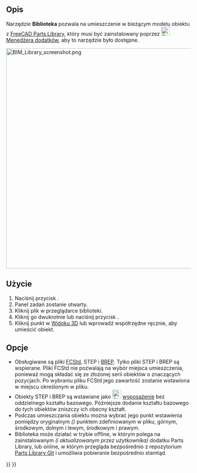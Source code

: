 <languages/>

{{Docnav/pl
|[[BIM_Box/pl|Prostopadłościan]]
|[[Arch_Component/pl|Komponent]]
|[[BIM_Workbench/pl|BIM]]
|IconL=BIM_Box.svg
|IconR=Arch_Component.svg
|IconC=Workbench_BIM.svg
}}

{{GuiCommand/pl
|Name=BIM Library
|Name/pl=BIM: Biblioteka
|MenuLocation=3D / BIM → Ogólne narzędzia 3D → Objects library
|Workbenches=[[BIM_Workbench/pl|BIM]]
|SeeAlso=
}}

<span id="Description"></span>
==Opis==

Narzędzie '''Biblioteka''' pozwala na umieszczenie w bieżącym modelu obiektu z [[Parts_Library_Workbench/pl|FreeCAD Parts Library]], który musi być zainstalowany poprzez [[Image:Std_AddonMgr.svg|24px|link=Std_AddonMgr/pl]] [[Std_AddonMgr/pl|Menedżera dodatków]], aby to narzędzie było dostępne.


[[Image:BIM Library screenshot.png|600px]]
{{Caption|Okno dialogowe '''Przeglądarka bibliotek''' w panelu zadań po lewej stronie}}

<span id="Usage"></span>
==Użycie==

# Naciśnij przycisk {{Button|[[Image:BIM_Library.svg|16px]] [[BIM_Library/pl|Biblioteka obiektów]]}}.
# Panel zadań {{MenuCommand|Przeglądarka biblioteki}} zostanie otwarty.
# Kliknij plik w przeglądarce biblioteki.
# Kliknij go dwukrotnie lub naciśnij przycisk {{Button|Wstaw}}.
# Kliknij punkt w [[3D_View/pl|Widoku 3D]] lub wprowadź współrzędne ręcznie, aby umieścić obiekt.

<span id="Options"></span>
==Opcje==

* Obsługiwane są pliki [[File_Format_FCStd/pl|FCStd]], STEP i [[File_Format_FCStd/pl#*.brep|BREP]]. Tylko pliki STEP i BREP są wspierane. Pliki FCStd nie pozwalają na wybór miejsca umieszczenia, ponieważ mogą składać się ze złożonej serii obiektów o znaczących pozycjach. Po wybraniu pliku FCStd jego zawartość zostanie wstawiona w miejscu określonym w pliku.
* Obiekty STEP i BREP są wstawiane jako [[Image:Arch_Equipment.svg|24px|Arch_Equipment/pl]] [[Arch_Equipment/pl|wyposażenie]] bez oddzielnego kształtu bazowego. Późniejsze dodanie kształtu bazowego do tych obiektów zniszczy ich obecny kształt.
* Podczas umieszczania obiektu można wybrać jego punkt wstawienia pomiędzy oryginalnym ''({{incode|0,0,0}})'' punktem zdefiniowanym w pliku, górnym, środkowym, dolnym i lewym, środkowym i prawym.
* Biblioteka może działać w trybie offline, w którym polega na zainstalowanym ''(i aktualizowanym przez użytkownika)'' dodatku Parts Library, lub online, w którym przegląda bezpośrednio z repozytorium [https://github.com/FreeCAD/FreeCAD-library Parts Library Git] i umożliwia pobieranie bezpośrednio stamtąd.


{{Docnav/pl
|[[BIM_Box/pl|Prostopadłościan]]
|[[Arch_Component/pl|Komponent]]
|[[BIM_Workbench/pl|BIM]]
|IconL=BIM_Box.svg
|IconR=Arch_Component.svg
|IconC=Workbench_BIM.svg
}}

{{BIM_Tools_navi{{#translation:}}}}
{{Userdocnavi{{#translation:}}}}